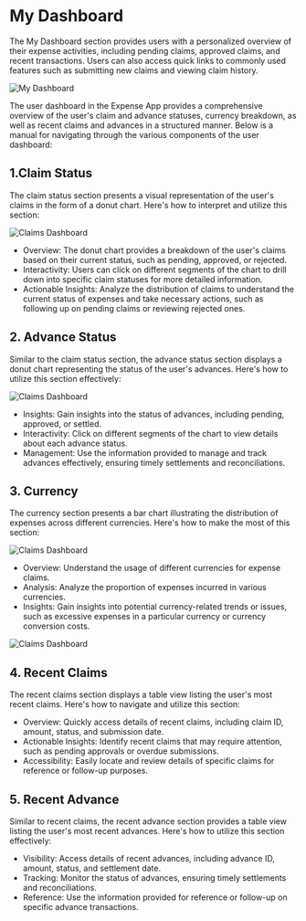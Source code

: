
# My Dashboard

The My Dashboard section provides users with a personalized overview of their expense 
activities, including pending claims, approved claims, and recent transactions. Users 
can also access quick links to commonly used features such as submitting new claims 
and viewing claim history.

![My Dashboard](../image/mydashboard.png)

                        
The user dashboard in the Expense App provides a comprehensive overview of the user's claim and advance statuses, currency breakdown, as well as recent claims and advances in a structured manner. Below is a manual for navigating through the various components of the user dashboard:

 ## 1.Claim Status 

The claim status section presents a visual representation of the user's claims in the form of a donut chart. Here's how to interpret and utilize this section:

![Claims Dashboard](../image/claimstatus.png)


- Overview: The donut chart provides a breakdown of the user's claims based on their current status, such as pending, approved, or rejected.
- Interactivity: Users can click on different segments of the chart to drill down into specific claim statuses for more detailed information.
- Actionable Insights: Analyze the distribution of claims to understand the current status of expenses and take necessary actions, such as following up on pending claims or reviewing rejected ones.

 ## 2. Advance Status 

Similar to the claim status section, the advance status section displays a donut chart representing the status of the user's advances. Here's how to utilize this section effectively:

![Claims Dashboard](../image/advancestatus.png)

- Insights: Gain insights into the status of advances, including pending, approved, or settled.
- Interactivity: Click on different segments of the chart to view details about each advance status.
- Management: Use the information provided to manage and track advances effectively, ensuring timely settlements and reconciliations.

 ## 3. Currency 

The currency section presents a bar chart illustrating the distribution of expenses across different currencies. Here's how to make the most of this section:

![Claims Dashboard](../image/cureenci.png)

- Overview: Understand the usage of different currencies for expense claims.
- Analysis: Analyze the proportion of expenses incurred in various currencies.
- Insights: Gain insights into potential currency-related trends or issues, such as excessive expenses in a particular currency or currency conversion costs.

![Claims Dashboard](../image/recentClaimandAdvance.png)


 ## 4. Recent Claims 

The recent claims section displays a table view listing the user's most recent claims. Here's how to navigate and utilize this section:

- Overview: Quickly access details of recent claims, including claim ID, amount, status, and submission date.
- Actionable Insights: Identify recent claims that may require attention, such as pending approvals or overdue submissions.
- Accessibility: Easily locate and review details of specific claims for reference or follow-up purposes.

 ## 5. Recent Advance 

Similar to recent claims, the recent advance section provides a table view listing the user's most recent advances. Here's how to utilize this section effectively:

- Visibility: Access details of recent advances, including advance ID, amount, status, and settlement date.
- Tracking: Monitor the status of advances, ensuring timely settlements and reconciliations.
- Reference: Use the information provided for reference or follow-up on specific advance transactions.





